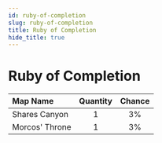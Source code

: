```yaml
---
id: ruby-of-completion
slug: ruby-of-completion
title: Ruby of Completion
hide_title: true
---
```



# <ItemIcon iconId="2597" height="32"/> Ruby of Completion
|Map Name|Quantity|Chance|
|:--|:-:|:-:|
|Shares Canyon|1|3%|
|Morcos' Throne|1|3%|

